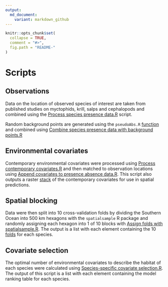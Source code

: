 ```yaml
---
output:
  md_document:
    variant: markdown_github
---
```


<!-- README.md is generated from README.Rmd. Please edit that file -->

```r
knitr::opts_chunk$set(
  collapse = TRUE,
  comment = "#>",
  fig.path = "README-"
)
```

# Scripts

## Observations

Data on the location of observed species of interest are taken from published studies on myctophids, krill, salps and cephalopods and combined using the [Process species presence data.R](scripts/Process species presence data.R) script.

Random background points are generated using the `pseudoAbs.R` [function](R/pseudoAbs.R) and combined using [Combine species presence data with background points.R](scripts/Combine species presence data with background points.R)

## Environmental covariates

Contemporary environmental covariates were processed using [Process contemporary covariates.R](scripts/Process contemporary covariates.R) and then matched to observation locations using [Append covariates to presence absence data.R](scripts/Append covariates to presence absence data.R). This script also outputs a raster [stack](data/covariate_stack.rds) of the contemporary covariates for use in spatial predictions.

## Spatial blocking

Data were then split into 10 cross-validation folds by dividing the Southern Ocean into 500 km hexagons with the `spatialsample` R package and randomly assigning each hexagon into 1 of 10 blocks with [Assign folds with spatialsample.R](scripts/Assign folds with spatialsample.R). The output is a list with each element containing the 10 [folds](data/folds.rds) for each species.

## Covariate selection

The optimal number of environmental covariates to describe the habitat of each species were calculated using [Species-specific covariate selection.R](scripts/Species-specific covariate selection.R). The output of this script is a list with each element containing the model ranking table for each species.





